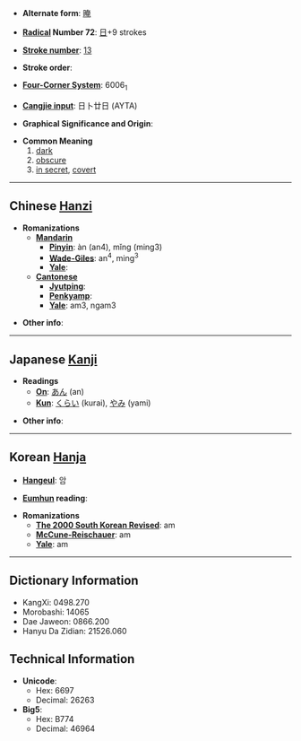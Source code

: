 * '''Alternate form''': [[晻]]

* '''[[Wiktionary:Chinese radical index| Radical]] Number 72''': [[Wiktionary:Chinese radical index 日|日]]+9 strokes

* '''[[Wiktionary:Chinese total strokes index|Stroke number]]''': [[Wiktionary:Chinese total strokes index 13|13]]

* '''Stroke order''': 

* '''[[Wiktionary:Chinese four corner index|Four-Corner System]]''': 6006<sub>1</sub>

* '''[[Wiktionary:Chinese Cangjie index|Cangjie input]]''': 日卜廿日 (AYTA)

* '''Graphical Significance and Origin''': 

* '''Common Meaning'''
*#[[dark]]
*# [[obscure]]
*# [[in secret]], [[covert]]


----

== Chinese [[Hanzi]] ==

* '''Romanizations'''
** '''[[Mandarin]]'''
*** '''[[Pinyin]]''': àn (an4), mǐng (ming3)
*** '''[[Wade-Giles]]''': an<sup>4</sup>, ming<sup>3</sup>
*** '''[[Yale]]''': 
** '''[[Cantonese]]'''
*** '''[[Jyutping]]''':
*** '''[[Penkyamp]]''': 
*** '''[[Yale]]''': am3, ngam3

* '''Other info''': 

----

== Japanese [[Kanji]] ==

* '''Readings'''
** '''[[On]]''': [[あん]] (an)
** '''[[Kun]]''': [[くらい]] (kurai), [[やみ]] (yami)

* '''Other info''':  

----

== Korean [[Hanja]] ==

* '''[[Hangeul]]''': 암

* '''[[Eumhun]] reading''': 

* '''Romanizations'''
** '''[[The 2000 South Korean Revised Romanization|The 2000 South Korean Revised]]''': am
** '''[[McCune-Reischauer]]''': am
** '''[[Yale]]''': am

----

== Dictionary Information ==

* KangXi: 0498.270
* Morobashi: 14065
* Dae Jaweon: 0866.200
* Hanyu Da Zidian: 21526.060

== Technical Information ==

* '''Unicode''':
** Hex: 6697
** Decimal: 26263
* '''Big5''':
** Hex: B774
** Decimal: 46964